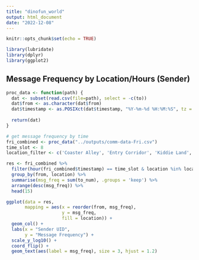 ```yaml
---
title: "dinofun_world"
output: html_document
date: "2022-12-08"
---
```


```r
knitr::opts_chunk$set(echo = TRUE)

library(lubridate)
library(dplyr)
library(ggplot2)
```

## Message Frequency by Location/Hours (Sender)

```r
proc_data <- function(path) {
  dat <- subset(read.csv(file=path), select = -c(to))
  dat$from <- as.character(dat$from)
  dat$timestamp <- as.POSIXct(dat$timestamp, "%Y-%m-%d %H:%M:%S", tz = "")
  
  return(dat)
}
```

```r
# get message frequency by time
fri_combined <- proc_data("../outputs/comm-data-Fri.csv")
time_slot <- 8
location_filter <- c('Coaster Alley', 'Entry Corridor', 'Kiddie Land', 'Tundra Land', 'Wet Land')

res <- fri_combined %>%
  filter(hour(fri_combined$timestamp) == time_slot & location %in% location_filter) %>%
  group_by(from, location) %>%
  summarise(msg_freq = sum(to_num), .groups = 'keep') %>%
  arrange(desc(msg_freq)) %>%
  head(15)

ggplot(data = res,
       mapping = aes(x = reorder(from, msg_freq), 
                     y = msg_freq,
                     fill = location)) +
  geom_col() +
  labs(x = "Sender UID", 
       y = "Message Frequency") +
  scale_y_log10() +
  coord_flip() +
  geom_text(aes(label = msg_freq), size = 3, hjust = 1.2)
```
